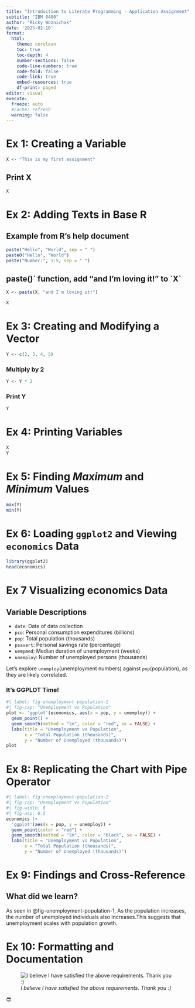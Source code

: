 ```yaml
---
title: "Introduction to Literate Programming - Application Assignment"
subtitle: "IBM 6400"
author: "Ricky Woznichak"
date: '2025-02-10'
format:
  html:
    theme: cerulean
    toc: true
    toc-depth: 4
    number-sections: false
    code-line-numbers: true
    code-fold: false
    code-link: true
    embed-resources: true
    df-print: paged
editor: visual
execute: 
  freeze: auto
  #cache: refresh
  warning: false
---
```


# Ex 1: Creating a Variable

```r
X <- "This is my first assignment"
```

## Print X

```r
X
```

# Ex 2: Adding Texts in Base R

## Example from R's help document

```r
paste("Hello", "World", sep = " ")  
paste0("Hello", "World")  
paste("Number:", 1:5, sep = " ")  
```

## paste()\` function, add "and I'm loving it!" to \`X\`

```r
X <- paste(X, "and I'm loving it!")
```

```r
X
```

# Ex 3: Creating and Modifying a Vector

```r
Y <- c(2, 3, 4, 5)
```

### Multiply by 2

```r
Y <- Y * 2  
```

### Print Y

```r
Y  
```

# Ex 4: Printing Variables

```r
X
Y
```

# Ex 5: Finding *Maximum* and *Minimum* Values

```r
max(Y)
min(Y)
```

# Ex 6: Loading `ggplot2` and Viewing `economics` Data

```r
library(ggplot2)
head(economics)
```

# Ex 7 Visualizing economics Data

## Variable Descriptions

-   `date`: Date of data collection
-   `pce`: Personal consumption expenditures (billions)
-   `pop`: Total population (thousands)
-   `psavert`: Personal savings rate (percentage)
-   `uempmed`: Median duration of unemployment (weeks)
-   `unemploy`: Number of unemployed persons (thousands)

::: callout-note
Let's explore `unemploy`(unemployment numbers) against `pop`(population), as they are likely correlated.
:::

### **It's GGPLOT Time!**

```r
#| label: fig-unemployment-population-1
#| fig-cap: "Unemployment vs Population"
plot <- 'ggplot'(economics, aes(x = pop, y = unemploy)) +
  geom_point() +
  geom_smooth(method = "lm", color = "red", se = FALSE) +
  labs(title = "Unemployment vs Population",
       x = "Total Population (thousands)",
       y = "Number of Unemployed (thousands)")
plot
```

# Ex 8: Replicating the Chart with Pipe Operator

```r
#| label: fig-unemployment-population-2
#| fig-cap: "Unemployment vs Population"
#| fig-width: 6
#| fig-asp: 0.5
economics |>
  'ggplot'(aes(x = pop, y = unemploy)) +
  geom_point(color = "red") +
  geom_smooth(method = "lm", color = "black", se = FALSE) +
  labs(title = "Unemployment vs Population",
       x = "Total Population (thousands)",
       y = "Number of Unemployed (thousands)")

```

# Ex 9: Findings and Cross-Reference

::: {.callout-important appearance="simple"}
## What did we learn?

As seen in @fig-unemployment-population-1, As the population increases, the number of unemployed individuals also increases.This suggests that unemployment scales with population growth.
:::

# Ex 10: Formatting and Documentation

![*I believe I have satisfied the above requirements. Thank you :)*](First Time_files/Exercise 10.png)

😎

